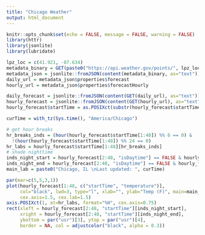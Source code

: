 ```yaml
---
title: "Chicago Weather"
output: html_document
---
```


```r
knitr::opts_chunk$set(echo = FALSE, message = FALSE, warning = FALSE)
library(httr)
library(jsonlite)
library(lubridate)
```

```r
lpz_loc = c(41.921, -87.634)
metadata_binary = GET(paste0("https://api.weather.gov/points/", lpz_loc[1], ",", lpz_loc[2]))
metadata_json = jsonlite::fromJSON(content(metadata_binary, as="text"))
daily_url = metadata_json$properties$forecast
hourly_url = metadata_json$properties$forecastHourly

daily_forecast = jsonlite::fromJSON(content(GET(daily_url), as="text"))$properties$periods
hourly_forecast = jsonlite::fromJSON(content(GET(hourly_url), as="text"))$properties$periods
hourly_forecast$startTime = as.POSIXct(substr(hourly_forecast$startTime, 1,19), format="%Y-%m-%dT%H:%M:%S")

curTime = with_tz(Sys.time(), "America/Chicago")
```


```r
# get hour breaks
hr_breaks_inds = (hour(hourly_forecast$startTime[1:48]) %% 6 == 0) & 
  !(hour(hourly_forecast$startTime[1:48]) %% 24 == 0)
hr_labs = hourly_forecast$startTime[1:48][hr_breaks_inds]
# shade nighttime
inds_night_start = hourly_forecast[2:48, "isDaytime"] == FALSE & hourly_forecast[1:47, "isDaytime"] == TRUE
inds_night_end = hourly_forecast[2:48, "isDaytime"] == FALSE & hourly_forecast[3:49, "isDaytime"] == TRUE
main_lab = paste0("Chicago, IL \nLast updated: ", curTime)

par(mar=c(5,5,3,1))
plot(hourly_forecast[1:48, c("startTime", "temperature")], 
     col="black", lwd=3, type="l", xlab="", ylab="Temp (F)", main=main_lab,
     cex.axis=1.5, cex.lab=1.5)
axis.POSIXct(1, at=hr_labs, format="%H", cex.axis=0.75)
rect(xleft = hourly_forecast[2:48, "startTime"][inds_night_start],
     xright = hourly_forecast[2:48, "startTime"][inds_night_end], 
     ybottom = par("usr")[3], ytop = par("usr")[4], 
     border = NA, col = adjustcolor("black", alpha = 0.3))
```

